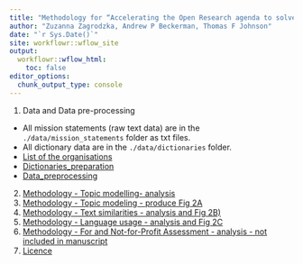 ```yaml
---
title: "Methodology for “Accelerating the Open Research agenda to solve global challenges"
author: "Zuzanna Zagrodzka, Andrew P Beckerman, Thomas F Johnson"
date: "`r Sys.Date()`"
site: workflowr::wflow_site
output:
  workflowr::wflow_html:
    toc: false
editor_options:
  chunk_output_type: console
---
```


1. Data and Data pre-processing

- All mission statements (raw text data) are in the `./data/mission_statements` folder as txt files.
- All dictionary data are in the `./data/dictionaries` folder.
- [List of the organisations](docs/ListMissionVision.html)
- [Dictionaries_preparation](docs/1b_Dictionaries_preparation.html)
- [Data_preprocessing](docs/1a_Data_preprocessing.html)

2. [Methodology - Topic modelling- analysis](docs/2_Topic_modeling.html)
3. [Methodology - Topic modeling - produce Fig 2A](docs/Figure_2A.html)
4. [Methodology - Text similarities - analysis and Fig 2B)](docs/3_Text_similarities_Fig2B.html)
5. [Methodology - Language usage - analysis and Fig 2C](docs/4_Language_analysis_Fig2C.html)
6. [Methodology - For and Not-for-Profit Assessment - analysis - not included in manuscript](docs/5_For_and_not_for_profit_comparison.html)
7. [Licence](docs/license.html)

<!-- wflow_publish("analysis/_site.yml", "Change the theme", republish = TRUE) -->


